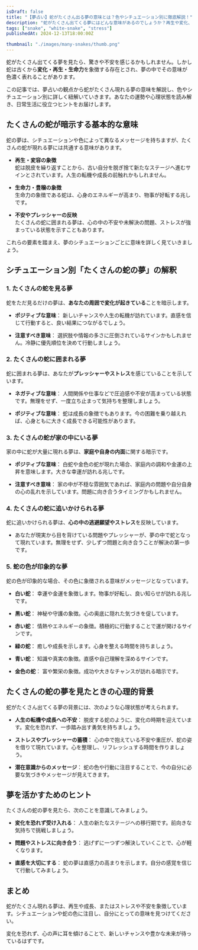```yaml
---
isDraft: false
title: "【夢占い】蛇がたくさん出る夢の意味とは？色やシチュエーション別に徹底解説！"
description: "蛇がたくさん出てくる夢にはどんな意味があるのでしょうか？再生や変化、生命力の象徴としての蛇が伝えるメッセージを、色やシチュエーション別に詳しく解説します。"
tags: ["snake", "white-snake", "stress"]
publishedAt: 2024-12-13T18:00:00Z

thumbnail: "./images/many-snakes/thumb.png"
---
```


蛇がたくさん出てくる夢を見たら、驚きや不安を感じるかもしれません。しかし蛇は古くから<strong>変化・再生・生命力</strong>を象徴する存在とされ、夢の中でその意味が色濃く表れることがあります。

この記事では、夢占いの観点から蛇がたくさん現れる夢の意味を解説し、色やシチュエーション別に詳しく紐解いていきます。あなたの運勢や心理状態を読み解き、日常生活に役立つヒントをお届けします。

<TableOfContents />

<AdUnitToc />

## たくさんの蛇が暗示する基本的な意味

蛇の夢は、シチュエーションや色によって異なるメッセージを持ちますが、たくさんの蛇が現れる夢には共通する意味があります。

- **再生・変容の象徴**<br />蛇は脱皮を繰り返すことから、古い自分を脱ぎ捨て新たなステージへ進むサインとされています。人生の転機や成長の前触れかもしれません。

- **生命力・豊穣の象徴**<br />生命力の象徴である蛇は、心身のエネルギーが高まり、物事が好転する兆しです。

- **不安やプレッシャーの反映**<br />たくさんの蛇に囲まれる夢は、心の中の不安や未解決の問題、ストレスが強まっている状態を示すこともあります。

これらの要素を踏まえ、夢のシチュエーションごとに意味を詳しく見ていきましょう。

<AdUnit />

## シチュエーション別「たくさんの蛇の夢」の解釈

### 1. <strong>たくさんの蛇を見る夢</strong>

蛇をただ見るだけの夢は、<strong>あなたの周囲で変化が起きている</strong>ことを暗示します。

- <strong>ポジティブな意味</strong>：
  新しいチャンスや人生の転機が訪れています。直感を信じて行動すると、良い結果につながるでしょう。

- <strong>注意すべき意味</strong>：
  選択肢や情報の多さに圧倒されているサインかもしれません。冷静に優先順位を決めて行動しましょう。

### 2. <strong>たくさんの蛇に囲まれる夢</strong>

蛇に囲まれる夢は、あなたが<strong>プレッシャーやストレス</strong>を感じていることを示しています。

- <strong>ネガティブな意味</strong>：
  人間関係や仕事などで圧迫感や不安が高まっている状態です。無理をせず、一度立ち止まって気持ちを整理しましょう。

- <strong>ポジティブな意味</strong>：
  蛇は成長の象徴でもあります。今の困難を乗り越えれば、心身ともに大きく成長できる可能性があります。

### 3. <strong>たくさんの蛇が家の中にいる夢</strong>

家の中に蛇が大量に現れる夢は、<strong>家庭や自身の内面</strong>に関する暗示です。

- <strong>ポジティブな意味</strong>：
  白蛇や金色の蛇が現れた場合、家庭内の調和や金運の上昇を意味します。大きな幸運が訪れる兆しです。

- <strong>注意すべき意味</strong>：
  家の中が不穏な雰囲気であれば、家庭内の問題や自分自身の心の乱れを示しています。問題に向き合うタイミングかもしれません。

### 4. <strong>たくさんの蛇に追いかけられる夢</strong>

蛇に追いかけられる夢は、<strong>心の中の逃避願望やストレス</strong>を反映しています。

- あなたが現実から目を背けている問題やプレッシャーが、夢の中で蛇となって現れています。無理をせず、少しずつ問題と向き合うことが解決の第一歩です。

### 5. <strong>蛇の色が印象的な夢</strong>

蛇の色が印象的な場合、その色に象徴される意味がメッセージとなっています。

- <strong>白い蛇</strong>： 幸運や金運を象徴します。物事が好転し、良い知らせが訪れる兆しです。

- <strong>黒い蛇</strong>： 神秘や守護の象徴。心の奥底に隠れた気づきを促しています。

- <strong>赤い蛇</strong>： 情熱やエネルギーの象徴。積極的に行動することで運が開けるサインです。

- <strong>緑の蛇</strong>： 癒しや成長を示します。心身を整える時間を持ちましょう。

- <strong>青い蛇</strong>： 知識や真実の象徴。直感や自己理解を深めるサインです。

- <strong>金色の蛇</strong>： 富や繁栄の象徴。成功や大きなチャンスが訪れる暗示です。

<AdUnit />

## たくさんの蛇の夢を見たときの心理的背景

蛇がたくさん出てくる夢の背景には、次のような心理状態が考えられます。

- <strong>人生の転機や成長への不安</strong>：
  脱皮する蛇のように、変化の時期を迎えています。変化を恐れず、一歩踏み出す勇気を持ちましょう。

- <strong>ストレスやプレッシャーの蓄積</strong>：
  心の中で抱えている不安や重圧が、蛇の姿を借りて現れています。心を整理し、リフレッシュする時間を作りましょう。

- <strong>潜在意識からのメッセージ</strong>：
  蛇の色や行動に注目することで、今の自分に必要な気づきやメッセージが見えてきます。

<AdUnit />

## 夢を活かすためのヒント

たくさんの蛇の夢を見たら、次のことを意識してみましょう。

- <strong>変化を恐れず受け入れる</strong>： 人生の新たなステージへの移行期です。前向きな気持ちで挑戦しましょう。

- <strong>問題やストレスに向き合う</strong>： 逃げずに一つずつ解決していくことで、心が軽くなります。

- <strong>直感を大切にする</strong>： 蛇の夢は直感力の高まりを示します。自分の感覚を信じて行動してみましょう。

<AdUnit />

## まとめ

蛇がたくさん現れる夢は、再生や成長、またはストレスや不安を象徴しています。シチュエーションや蛇の色に注目し、自分にとっての意味を見つけてください。

変化を恐れず、心の声に耳を傾けることで、新しいチャンスや豊かな未来が待っているはずです。

